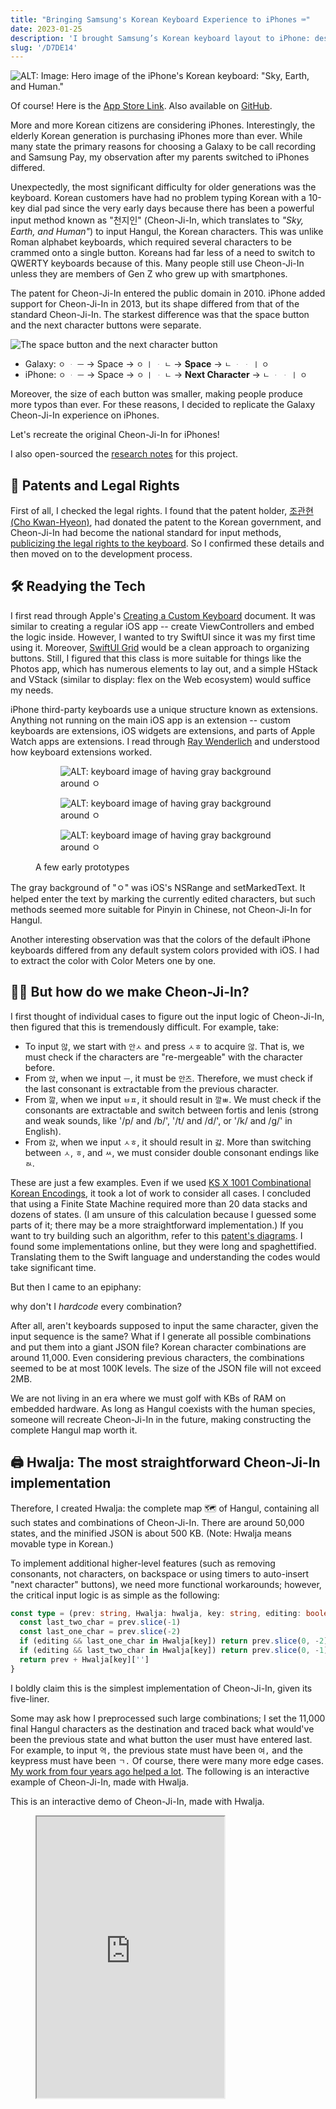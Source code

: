 ```yaml
---
title: "Bringing Samsung's Korean Keyboard Experience to iPhones ⌨️"
date: 2023-01-25
description: 'I brought Samsung’s Korean keyboard layout to iPhone: design goals, UX tradeoffs, and how I built it.'
slug: '/D7DE14'
---
```




![ALT: Image: Hero image of the iPhone's Korean keyboard: "Sky, Earth, and Human."](./7B584A.png)

<Callout type="info" title="Give me the App Store Link first!" icon="💎">

Of course! Here is the [App Store Link](https://apps.apple.com/app/id/1666355842).
Also available on [GitHub](https://github.com/anaclumos/sky-earth-human).

</Callout>

More and more Korean citizens are considering iPhones. Interestingly, the elderly Korean generation is purchasing iPhones more than ever. While many state the primary reasons for choosing a Galaxy to be call recording and Samsung Pay, my observation after my parents switched to iPhones differed.

Unexpectedly, the most significant difficulty for older generations was the keyboard. Korean customers have had no problem typing Korean with a 10-key dial pad since the very early days because there has been a powerful input method known as "천지인" (Cheon-Ji-In, which translates to _"Sky, Earth, and Human"_) to input Hangul, the Korean characters. This was unlike Roman alphabet keyboards, which required several characters to be crammed onto a single button. Koreans had far less of a need to switch to QWERTY keyboards because of this. Many people still use Cheon-Ji-In unless they are members of Gen Z who grew up with smartphones.

The patent for Cheon-Ji-In entered the public domain in 2010. iPhone added support for Cheon-Ji-In in 2013, but its shape differed from that of the standard Cheon-Ji-In. The starkest difference was that the space button and the next character buttons were separate.

![The space button and the next character button](./037F18.png)

<Callout type="info" title='For example, to type "오 안녕"...' icon="💎">

- Galaxy: `ㅇ` `ᆞ` `ㅡ` → Space → `ㅇ` `ㅣ` `ᆞ` `ㄴ` → **Space** → `ㄴ` `ᆞ` `ᆞ` `ㅣ` `ㅇ`
- iPhone: `ㅇ` `ᆞ` `ㅡ` → Space → `ㅇ` `ㅣ` `ᆞ` `ㄴ` → **Next Character** → `ㄴ` `ᆞ` `ᆞ` `ㅣ` `ㅇ`

</Callout>

Moreover, the size of each button was smaller, making people produce more typos than ever. For these reasons, I decided to replicate the Galaxy Cheon-Ji-In experience on iPhones.

<Callout type="info" title="Goal" icon="💎">

Let's recreate the original Cheon-Ji-In for iPhones!

</Callout>

<Callout type="tip" title="Extra Tip" icon="🍯">

I also open-sourced the [research notes](.//r/C222D1) for this project.

</Callout>

## 📜 Patents and Legal Rights

First of all, I checked the legal rights. I found that the patent holder, [조관현 (Cho Kwan-Hyeon)](https://doi.org/10.8080/1019960047925), had donated the patent to the Korean government, and Cheon-Ji-In had become the national standard for input methods, [publicizing the legal rights to the keyboard](https://www.korea.kr/news/policyBriefingView.do?newsId=148700827). So I confirmed these details and then moved on to the development process.

## 🛠 Readying the Tech

I first read through Apple's [Creating a Custom Keyboard](https://developer.apple.com/documentation/uikit/keyboards_and_input/creating_a_custom_keyboard) document. It was similar to creating a regular iOS app -- create ViewControllers and embed the logic inside. However, I wanted to try SwiftUI since it was my first time using it. Moreover, [SwiftUI Grid](https://developer.apple.com/documentation/swiftui/grid) would be a clean approach to organizing buttons. Still, I figured that this class is more suitable for things like the Photos app, which has numerous elements to lay out, and a simple HStack and VStack (similar to display: flex on the Web ecosystem) would suffice my needs.

iPhone third-party keyboards use a unique structure known as extensions. Anything not running on the main iOS app is an extension -- custom keyboards are extensions, iOS widgets are extensions, and parts of Apple Watch apps are extensions. I read through [Ray Wenderlich](https://www.kodeco.com/49-custom-keyboard-extensions-getting-started) and understood how keyboard extensions worked.

<figure>

<Horizontal>

<figure>

![ALT: keyboard image of having gray background around `ㅇ`](./85D135.png)

</figure>

<figure>

![ALT: keyboard image of having gray background around `ㅇ`](./B9DE45.png)

</figure>

<figure>

![ALT: keyboard image of having gray background around `ㅇ`](./A02D58.png)

</figure>

</Horizontal>

<figcaption>

A few early prototypes

</figcaption>

</figure>

The gray background of "ㅇ" was iOS's NSRange and setMarkedText. It helped enter the text by marking the currently edited characters, but such methods seemed more suitable for Pinyin in Chinese, not Cheon-Ji-In for Hangul.

Another interesting observation was that the colors of the default iPhone keyboards differed from any default system colors provided with iOS. I had to extract the color with Color Meters one by one.

## 😶‍🌫️ But how do we make Cheon-Ji-In?


<Accordion title="Supplementary YouTube video on how Hangul system works.">

<YouTube id="K53oCDZPPiw" />

</Accordion>

I first thought of individual cases to figure out the input logic of Cheon-Ji-In, then figured that this is tremendously difficult. For example, take:

- To input `않`, we start with `안ㅅ` and press `ㅅㅎ` to acquire `않`. That is, we must check if the characters are "re-mergeable" with the character before.
- From `앉`, when we input `ㅡ`, it must be `안즈`. Therefore, we must check if the last consonant is extractable from the previous character.
- From `깚`, when we input `ㅂㅍ`, it should result in `깔ㅃ`. We must check if the consonants are extractable and switch between fortis and lenis (strong and weak sounds, like '/p/ and /b/', '/t/ and /d/', or '/k/ and /ɡ/' in English).
- From `갌`, when we input `ㅅㅎ`, it should result in `갏`. More than switching between `ㅅ`, `ㅎ`, and `ㅆ`, we must consider double consonant endings like `ㄽ`.

These are just a few examples. Even if we used [KS X 1001 Combinational Korean Encodings](https://en.wikipedia.org/wiki/KS_X_1001), it took a lot of work to consider all cases. I concluded that using a Finite State Machine required more than 20 data stacks and dozens of states. (I am unsure of this calculation because I guessed some parts of it; there may be a more straightforward implementation.) If you want to try building such an algorithm, refer to this [patent's diagrams](https://patents.google.com/patent/KR20000049347A/ko). I found some implementations online, but they were long and spaghettified. Translating them to the Swift language and understanding the codes would take significant time.

But then I came to an epiphany:

<Callout type="info" title='If there are too many cases...' icon="💎">

why don't I _hardcode_ every combination?

</Callout>

After all, aren't keyboards supposed to input the same character, given the input sequence is the same? What if I generate all possible combinations and put them into a giant JSON file? Korean character combinations are around 11,000. Even considering previous characters, the combinations seemed to be at most 100K levels. The size of the JSON file will not exceed 2MB.

We are not living in an era where we must golf with KBs of RAM on embedded hardware. As long as Hangul coexists with the human species, someone will recreate Cheon-Ji-In in the future, making constructing the complete Hangul map worth it.

## 🖨️ Hwalja: The most straightforward Cheon-Ji-In implementation

Therefore, I created Hwalja: the complete map 🗺️ of Hangul, containing all such states and combinations of Cheon-Ji-In. There are around 50,000 states, and the minified JSON is about 500 KB. (Note: Hwalja means movable type in Korean.)

To implement additional higher-level features (such as removing consonants, not characters, on backspace or using timers to auto-insert "next character" buttons), we need more functional workarounds; however, the critical input logic is as simple as the following:

```ts
const type = (prev: string, Hwalja: hwalja, key: string, editing: boolean) => {
  const last_two_char = prev.slice(-1)
  const last_one_char = prev.slice(-2)
  if (editing && last_one_char in Hwalja[key]) return prev.slice(0, -2) + Hwalja[key][last_one_char]
  if (editing && last_two_char in Hwalja[key]) return prev.slice(0, -1) + Hwalja[key][last_two_char]
  return prev + Hwalja[key]['']
}
```

I boldly claim this is the simplest implementation of Cheon-Ji-In, given its five-liner.

Some may ask how I preprocessed such large combinations; I set the 11,000 final Hangul characters as the destination and traced back what would've been the previous state and what button the user must have entered last. For example, to input `역,` the previous state must have been `여,` and the keypress must have been `ㄱ.` Of course, there were many more edge cases. [My work from four years ago helped a lot](https://github.com/anaclumos/hangulbreak/blob/master/Python/HangulDecomposeModule.py). The following is an interactive example of Cheon-Ji-In, made with Hwalja.

<Callout type="tip" title="Try it out!" icon="🧪">
  This is an interactive demo of Cheon-Ji-In, made with Hwalja.
</Callout>

<figure>

<iframe src="https://hwalja.cho.sh/" title="Hwalja Demo" height="450" />

<figcaption>

[I open-sourced Hwalja for platform-agnostic usage.](https://github.com/anaclumos/hwalja)<br/>Please try out the above demo!

</figcaption>
</figure>

<Callout type="info" title="Don't be mistaken..." icon="💎">
  Hwalja is the most <strong>simplest</strong> implementation, not the <strong>lightest</strong>.
</Callout>


<Accordion title="Can't we use combinatory Hangul sets and normalize the combinations to reduce the case count?">

On the Hwalja project, Engineer 이성광 (Lee Sung-kwang) pointed out that [using Normalization Form D and decomposing consonants will reduce the case count](https://www.facebook.com/groups/codingeverybody/posts/8942515352455588/?comment_id=8946907612016362). I only considered Normalization Form D, but Engineer 이성광 is correct. For example, we decompose `안녕` as `안 ᄂᆞᆞㅣㅇ` and use Hwalja to gather `ᆞᆞㅣ` into `ㅕ` and then normalize `ㄴㅕㅇ` into `녕.`

I decided to maintain Hwalja's current approach because it aims for the easiest and simplest Cheon-Ji-In implementation. The current system enables developers to stick with "substring" and "replace." If I add dependencies on Normalization Form D and Unicode Normalization, the Hwalja project may be lighter, but the developers using Hwalja must add additional handlers for normalizations. I created Hwalja because using Automata and Finite State Machines had steep learning curves. Thus, requiring any learning curves to use Hwalja violates the original purpose. Also, the final minified version is already 500KB, which is manageable for a full-fledged input engine.

</Accordion>

## 🤖 Implementing Keyboard Autocompletes

Cheon-Ji-In users can type at blazing speeds because of their active use of [autocompleted texts](https://support.apple.com/ko-kr/guide/iphone/iphd4ea90231/ios) (Apple QuickType). In addition, these autocompleted texts [continuously learn](https://developer.apple.com/design/human-interface-guidelines/technologies/machine-learning/roles/) from the user to assist with typing.

Fortunately, Apple's UIKit supports [UITextChecker](https://developer.apple.com/documentation/uikit/uitextchecker), which frees us from going down to Core ML and Neural Engine levels. Korean is also supported, and we can use `learnWord()` and `unlearnWord()` to record data on user activities.

```swift
import UIKit

let uiTextChecker = UITextChecker()
let input = "행복하"
let guesses = uiTextChecker.completions(
    forPartialWordRange: NSRange(location: 0, length: input.count),
    in: input,
    language: "ko-KR"
)

/*
[
  "행복한", "행복합니다", "행복하게", "행복할", "행복하다", "행복하고", "행복하지",
  "행복하다고", "행복하다는", "행복하기", "행복하면", "행복할까", "행복하길",
  "행복함을", "행복하기를", "행복함", "행복하니", "행복한테", "행복하자", "행복하네"
]
*/

```

I used such features to implement the autocomplete feature. Sometimes the flow feels unnatural, or the keyboard does not suggest anything, but this is a perfect implementation for an MVP.

![Happy 2023 💙](./8E6907.jpeg)

## ⌨️ Advancing Keyboard Functionalities

Cheon-Ji-In, rooting from the 10-key keypad, has many higher-level functionalities, such as long-pressing backspace to delete multiple characters until you release the key or holding any key to input the corresponding number key. I used Swift's closure to extend the keyboard component.

<figure>

```swift
struct KeyboardButton: View {
  var onPress: () -> Void
  var onLongPress: () -> Void
  var onLongPressFinished: () -> Void
  var body: some View {
    Button(action: {})
      .simultaneousGesture(
        DragGesture(minimumDistance: 0) // <-- A
          .onChanged { _ in
            // Code to be executed when long pressed or dragged
            onLongPress()
          }
          .onEnded { _ in
            // When long press or drag gesture finishes
            onLongPressFinished()
          }
      )
      .highPriorityGesture(
        TapGesture()
          .onEnded { _ in
            // Code to be executed on tap
            onPress()
          }
      )
  }
}
```

</figure>

<figcaption>

Code simplified for explanation. [KeyboardButton.swift](https://github.com/anaclumos/sky-earth-human/blob/main/keyboard/KeyboardButton.swift)

</figcaption>

I found an ingenious implementation on the part marked A. With this, I can successfully implement two features with one code.

- Flicking (swiping) on a button to input numbers.
- Long-pressing on a button to input numbers.

It utilizes iOS's behavior that when the minimum distance of DragGesture is set to 0, iOS cancels the highPriorityGesture when it recognizes long-press and falls back to DragGesture.

Furthermore, I used [Combine](https://developer.apple.com/documentation/combine), introduced with iOS13. Combine Framework is a Declarative Swift API to implement asynchronous operations. With this, we can create timers to implement the "long press backspace" action.

<figure>

```swift
struct DeleteButton: View {
  @State var timer: AnyCancellable?
  var body: some View {
    KeyboardButton(systemName: "delete.left.fill", primary: false, action: {
      // on tap, execute the default delete action.
      options.deleteAction()
    },
    onLongPress: {
      // when long pressed, create a timer that will trigger every 0.1 seconds.
      timer = Timer.publish(every: 0.1, on: .main, in: .common)
        .autoconnect()
        .sink { _ in
          // while pressing the button, execute the delete action every 0.1 seconds.
          options.deleteAction()
        }
    },
    onLongPressFinished: {
      // when the long press finishes, cancel the timer.
      timer?.cancel()
    })
  }
}
```

<figcaption>

Code simplified for explanation. [HangulView.swift](https://github.com/anaclumos/sky-earth-human/blob/main/keyboard/HangulView.swift)

</figcaption>

</figure>

With these codes, I implemented particular functionalities using long-press or drag gestures.

## 🦾 Accessibility and usability

I added a few helpful accessibility features. For example, if the user enables "bold text," the keyboard button will reflect the change. The following code implements such behavior.

```swift
let fontWeight: UIAccessibility.isBoldTextEnabled ? .bold : .regular
```

<Horizontal>

![Bold Text Enabled](./F93D1B.png)
![Bold Text Disabled](./68C6BB.png)

</Horizontal>

Also, I found one feature particularly inspirational. This keyboard is primarily for those Galaxy android devices with a "back" button in the bottom right corner. Galaxy users are used to dismissing the keyboard with the "back" button. So I placed the keyboard's dismiss button in the bottom right corner to resemble this.

![Pressing the bottom right corner button dismisses the keyboard.](./ADBBB1.gif)

## 🧑🏻‍🎨 Using Midjourney to create the app icon

<figure>

![ALT: Midjourney Images](./69A76A.png)

<figcaption>

Images created with Midjourney

</figcaption>

</figure>

I used Midjourney, a text-to-image AI program, to create the app icon. This is called prompt engineering. Creating paintings with various keywords was amusing.

## ☁️ CI/CD with Xcode Cloud

Finally, I built CI/CD using Xcode Cloud (released in 2022).
When using this, if you push your React code to GitHub, Vercel will build and deploy it independently. iOS apps are compiled and stored on the Apple Xcode Cloud servers. For Apple iPhone apps, there is an App Store review process, so they are not automatically distributed. (You must select a build in the App Store console and hit the "request review" button.) Still, it's much easier than creating an archive file in Xcode and manually uploading it.

<Horizontal>

<figure>

![You can check the build linked with GitHub on the App Store console](./C387F9.png)

</figure>

<figure>

![Push notifications are supported.](./E0B0FF.png)

</figure>

</Horizontal>

## 🏁 Finishing up

It has been a while since I did iOS development; it was a thrilling experience. The iOS platform has greatly matured. In particular, while working on Hwalja, I felt that Hangul was meticulously engineered. Most of all, I felt good because I made this app for my parents as a present. I will finish this article by attaching the links.

<Callout type="info" title="A five-star review on the App Store and a star on GitHub would really help me!" icon="💙">

- [App Store](https://apps.apple.com/app/id/1666355842)
- [GitHub Repo](https://github.com/anaclumos/sky-earth-human)
- [Subproject "Hwalja" GitHub Repo](https://github.com/anaclumos/hwalja)

</Callout>
